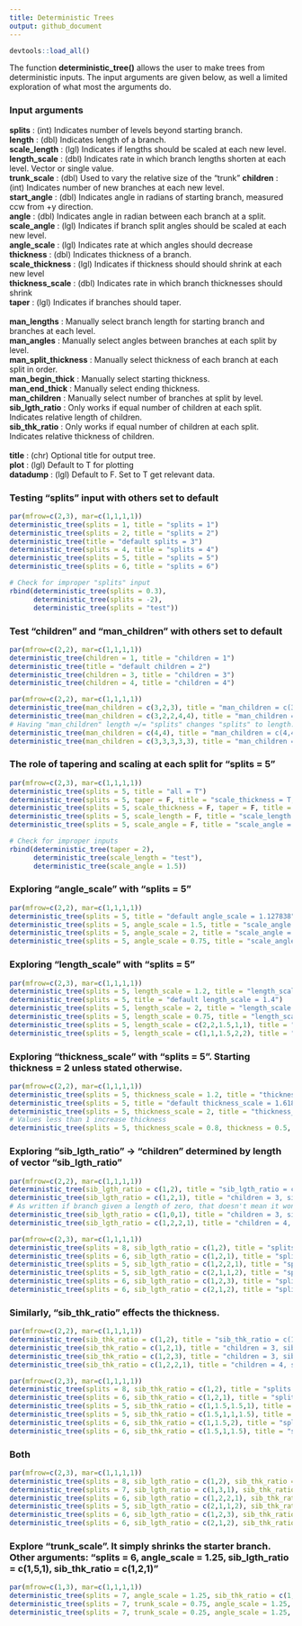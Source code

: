 ```yaml
---
title: Deterministic Trees
output: github_document
---
```


```r
devtools::load_all()
```

The function <b>deterministic_tree()</b> allows the user to make trees from deterministic inputs. The input arguments are given below, as well a limited exploration of what most the arguments do.

### Input arguments

<b>splits</b>                 : (int) Indicates number of levels beyond starting branch. <br>
<b>length</b>                 : (dbl) Indicates length of a branch. <br>
<b>scale_length</b>           : (lgl) Indicates if lengths should be scaled at each new level. <br>
<b>length_scale</b>           : (dbl) Indicates rate in which branch lengths shorten at each level. Vector or single value. <br>
<b>trunk_scale</b>            : (dbl) Used to vary the relative size of the "trunk"
<b>children</b>               : (int) Indicates number of new branches at each new level. <br>
<b>start_angle</b>            : (dbl) Indicates angle in radians of starting branch, measured ccw from +y direction. <br>
<b>angle</b>                  : (dbl) Indicates angle in radian between each branch at a split. <br>
<b>scale_angle</b>            : (lgl) Indicates if branch split angles should be scaled at each new level. <br>
<b>angle_scale</b>            : (lgl) Indicates rate at which angles should decrease <br>
<b>thickness</b>              : (dbl) Indicates thickness of a branch. <br>
<b>scale_thickness</b>        : (lgl) Indicates if thickness should should shrink at each new level <br>
<b>thickness_scale</b>        : (dbl) Indicates rate in which branch thicknesses should shrink <br>
<b>taper</b>                  : (lgl) Indicates if branches should taper. <br>
<br>
<b>man_lengths</b>            : Manually select branch length for starting branch and branches at each level. <br>
<b>man_angles</b>             : Manually select angles between branches at each split by level. <br>
<b>man_split_thickness</b>    : Manually select thickness of each branch at each split in order. <br>
<b>man_begin_thick</b>        : Manually select starting thickness. <br>
<b>man_end_thick</b>          : Manually select ending thickness. <br>
<b>man_children</b>           : Manually select number of branches at split by level. <br>
<b>sib_lgth_ratio</b>         : Only works if equal number of children at each split. Indicates relative length of children. <br>
<b>sib_thk_ratio</b>          : Only works if equal number of children at each split. Indicates relative thickness of children. <br>
<br>
<b>title</b>                  : (chr) Optional title for output tree. <br>
<b>plot</b>                   : (lgl) Default to T for plotting <br>
<b>datadump</b>               : (lgl) Default to F. Set to T get relevant data.


### Testing "splits" input with others set to default
```r
par(mfrow=c(2,3), mar=c(1,1,1,1))
deterministic_tree(splits = 1, title = "splits = 1")
deterministic_tree(splits = 2, title = "splits = 2")
deterministic_tree(title = "default splits = 3")
deterministic_tree(splits = 4, title = "splits = 4")
deterministic_tree(splits = 5, title = "splits = 5")
deterministic_tree(splits = 6, title = "splits = 6")

# Check for improper "splits" input
rbind(deterministic_tree(splits = 0.3),
      deterministic_tree(splits = -2),
      deterministic_tree(splits = "test"))
```

### Test "children" and "man_children" with others set to default
```r
par(mfrow=c(2,2), mar=c(1,1,1,1))
deterministic_tree(children = 1, title = "children = 1")
deterministic_tree(title = "default children = 2")
deterministic_tree(children = 3, title = "children = 3")
deterministic_tree(children = 4, title = "children = 4")
```

```r
par(mfrow=c(2,2), mar=c(1,1,1,1))
deterministic_tree(man_children = c(3,2,3), title = "man_children = c(3,2,3)")
deterministic_tree(man_children = c(3,2,2,4,4), title = "man_children = c(3,2,2,4,4)")
# Having "man_children" length =/= "splits" changes "splits" to length.
deterministic_tree(man_children = c(4,4), title = "man_children = c(4,4)")
deterministic_tree(man_children = c(3,3,3,3,3), title = "man_children = c(3,3,3,3,3)")
```

### The role of tapering and scaling at each split for "splits = 5"
```r
par(mfrow=c(2,3), mar=c(1,1,1,1))
deterministic_tree(splits = 5, title = "all = T")
deterministic_tree(splits = 5, taper = F, title = "scale_thickness = T, taper = F")
deterministic_tree(splits = 5, scale_thickness = F, taper = F, title = "scale_thickness = F, taper = F")
deterministic_tree(splits = 5, scale_length = F, title = "scale_length = F")
deterministic_tree(splits = 5, scale_angle = F, title = "scale_angle = F")

# Check for improper inputs
rbind(deterministic_tree(taper = 2),
      deterministic_tree(scale_length = "test"),
      deterministic_tree(scale_angle = 1.5))
```

### Exploring "angle_scale" with "splits = 5"
```r
par(mfrow=c(2,2), mar=c(1,1,1,1))
deterministic_tree(splits = 5, title = "default angle_scale = 1.127838")
deterministic_tree(splits = 5, angle_scale = 1.5, title = "scale_angle = 1.5")
deterministic_tree(splits = 5, angle_scale = 2, title = "scale_angle = 2")
deterministic_tree(splits = 5, angle_scale = 0.75, title = "scale_angle = 0.75")
```

### Exploring "length_scale" with "splits = 5" 
```r
par(mfrow=c(2,3), mar=c(1,1,1,1))
deterministic_tree(splits = 5, length_scale = 1.2, title = "length_scale = 1.2")
deterministic_tree(splits = 5, title = "default length_scale = 1.4")
deterministic_tree(splits = 5, length_scale = 2, title = "length_scale = 2")
deterministic_tree(splits = 5, length_scale = 0.75, title = "length_scale = 0.75")
deterministic_tree(splits = 5, length_scale = c(2,2,1.5,1,1), title = "length_scale = c(2,2,1.5,1,1)")
deterministic_tree(splits = 5, length_scale = c(1,1,1.5,2,2), title = "length_scale = c(1,1,1.5,2,2)")
```

### Exploring "thickness_scale" with "splits = 5". Starting thickness = 2 unless stated otherwise.
```r
par(mfrow=c(2,2), mar=c(1,1,1,1))
deterministic_tree(splits = 5, thickness_scale = 1.2, title = "thickness_scale = 1.2")
deterministic_tree(splits = 5, title = "default thickness_scale = 1.61803")
deterministic_tree(splits = 5, thickness_scale = 2, title = "thickness_scale = 10")
# Values less than 1 increase thickness
deterministic_tree(splits = 5, thickness_scale = 0.8, thickness = 0.5, title = "thickness = 0.5, thickness_scale = 0.8")
```

### Exploring "sib_lgth_ratio" -> "children" determined by length of vector "sib_lgth_ratio"
```r
par(mfrow=c(2,2), mar=c(1,1,1,1))
deterministic_tree(sib_lgth_ratio = c(1,2), title = "sib_lgth_ratio = c(1,2)")
deterministic_tree(sib_lgth_ratio = c(1,2,1), title = "children = 3, sib_lgth_ratio = c(1,2,1)")
# As written if branch given a length of zero, that doesn't mean it won't still have its own children
deterministic_tree(sib_lgth_ratio = c(1,0,1), title = "children = 3, sib_lgth_ratio = c(1,0,1)")
deterministic_tree(sib_lgth_ratio = c(1,2,2,1), title = "children = 4, sib_lgth_ratio = c(1,2,2,1)")
```

```r
par(mfrow=c(2,3), mar=c(1,1,1,1))
deterministic_tree(splits = 8, sib_lgth_ratio = c(1,2), title = "splits = 8, sib_lgth_ratio = c(1,2)")
deterministic_tree(splits = 6, sib_lgth_ratio = c(1,2,1), title = "splits = 6, sib_lgth_ratio = c(1,2,1)")
deterministic_tree(splits = 5, sib_lgth_ratio = c(1,2,2,1), title = "splits = 5, sib_lgth_ratio = c(1,2,2,1)")
deterministic_tree(splits = 5, sib_lgth_ratio = c(2,1,1,2), title = "splits = 5, sib_lgth_ratio = c(1,2,2,1)")
deterministic_tree(splits = 6, sib_lgth_ratio = c(1,2,3), title = "splits = 6, sib_lgth_ratio = c(1,2,3)")
deterministic_tree(splits = 6, sib_lgth_ratio = c(2,1,2), title = "splits = 6, sib_lgth_ratio = c(1,2,3)")
```

### Similarly, "sib_thk_ratio" effects the thickness.

```r
par(mfrow=c(2,2), mar=c(1,1,1,1))
deterministic_tree(sib_thk_ratio = c(1,2), title = "sib_thk_ratio = c(1,2)")
deterministic_tree(sib_thk_ratio = c(1,2,1), title = "children = 3, sib_thk_ratio = c(1,2,1)")
deterministic_tree(sib_thk_ratio = c(1,2,3), title = "children = 3, sib_thk_ratio = c(1,2,3)")
deterministic_tree(sib_thk_ratio = c(1,2,2,1), title = "children = 4, sib_thk_ratio = c(1,2,2,1)")
```

```r
par(mfrow=c(2,3), mar=c(1,1,1,1))
deterministic_tree(splits = 8, sib_thk_ratio = c(1,2), title = "splits = 8, sib_thk_ratio = c(1,2)")
deterministic_tree(splits = 6, sib_thk_ratio = c(1,2,1), title = "splits = 6, sib_thk_ratio = c(1,2,1)")
deterministic_tree(splits = 5, sib_thk_ratio = c(1,1.5,1.5,1), title = "splits = 5, sib_thk_ratio = c(1,1.5,1.5,1)")
deterministic_tree(splits = 5, sib_thk_ratio = c(1.5,1,1,1.5), title = "splits = 5, sib_thk_ratio = c(1.5,1,1,1.5)")
deterministic_tree(splits = 6, sib_thk_ratio = c(1,1.5,2), title = "splits = 6, sib_thk_ratio = c(1,1.5,2)")
deterministic_tree(splits = 6, sib_thk_ratio = c(1.5,1,1.5), title = "splits = 6, sib_thk_ratio = c(1.5,1,1.5)")
```

### Both

```r
par(mfrow=c(2,3), mar=c(1,1,1,1))
deterministic_tree(splits = 8, sib_lgth_ratio = c(1,2), sib_thk_ratio = c(2,1), title = "see code")
deterministic_tree(splits = 7, sib_lgth_ratio = c(1,3,1), sib_thk_ratio = c(1,2,1), title = "see code")
deterministic_tree(splits = 6, sib_lgth_ratio = c(1,2,2,1), sib_thk_ratio = c(1.5,1,1,1.5), title = "see code")
deterministic_tree(splits = 5, sib_lgth_ratio = c(2,1,1,2), sib_thk_ratio = c(1,1.5,1.5,1), title = "see code")
deterministic_tree(splits = 6, sib_lgth_ratio = c(1,2,3), sib_thk_ratio = c(2,1.5,1), title = "see code")
deterministic_tree(splits = 6, sib_lgth_ratio = c(2,1,2), sib_thk_ratio = c(1,2,1), title = "see code")
```

### Explore "trunk_scale". It simply shrinks the starter branch. Other arguments: "splits = 6, angle_scale = 1.25, sib_lgth_ratio = c(1,5,1), sib_thk_ratio = c(1,2,1)"
```r
par(mfrow=c(1,3), mar=c(1,1,1,1))
deterministic_tree(splits = 7, angle_scale = 1.25, sib_thk_ratio = c(1,2,1), sib_lgth_ratio = c(1,5,1), title = "default: trunk_scale = 1")
deterministic_tree(splits = 7, trunk_scale = 0.75, angle_scale = 1.25, sib_thk_ratio = c(1,2,1), sib_lgth_ratio = c(1,5,1), title = "trunk_scale = 0.75")
deterministic_tree(splits = 7, trunk_scale = 0.25, angle_scale = 1.25, sib_thk_ratio = c(1,2,1), sib_lgth_ratio = c(1,5,1), title = "trunk_scale = 0.25")
```






